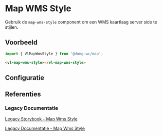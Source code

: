 
# Map WMS Style

Gebruik de `map-wms-style` component om een WMS kaartlaag server side te stijlen.<br/>


## Voorbeeld

```js
import { VlMapWmsStyle } from '@domg-wc/map';
```

```html
<vl-map-wms-style></vl-map-wms-style>
```

<Canvas of={VlMapWmsStyleStories.MapWmsStyleDefault} />


## Configuratie

<ArgTypes of={VlMapWmsStyleStories.MapWmsStyleDefault} />


## Referenties

### Legacy Documentatie

[Legacy Storybook - Map Wms Style](https://webcomponenten.omgeving.vlaanderen.be/storybook/?path=/docs/custom-elements-vl-map-vl-map-wms-style--default)

[Legacy Documentatie - Map Wms Style](https://webcomponenten.omgeving.vlaanderen.be/doc/VlMapWmsStyle.html)
